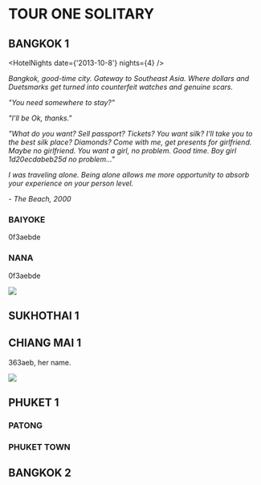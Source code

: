 
# TOUR ONE SOLITARY
## BANGKOK 1

<HotelNights date={'2013-10-8'} nights={4} />

_Bangkok, good-time city. Gateway to Southeast Asia. Where dollars and Duetsmarks get turned into counterfeit watches and genuine scars._

_"You need somewhere to stay?"_

_"I'll be Ok, thanks."_

_"What do you want? Sell passport? Tickets? You want silk? I'll take you to the best silk place? Diamonds? Come with me, get presents for girlfriend. Maybe no girlfriend. You want a girl, no problem. Good time. Boy girl <Cryptor>1d20ecdabeb25d</Cryptor> no problem..."_

_I was traveling alone. Being alone allows me more opportunity to absorb your experience on your person level._

_- The Beach, 2000_

### BAIYOKE

<p>
  <Cryptor>0f3aebde</Cryptor>
</p>

### NANA

<p>
  <Cryptor>0f3aebde</Cryptor>
</p>

<img src={thebeach2000} />

## SUKHOTHAI 1

## CHIANG MAI 1

<Cryptor>363aeb</Cryptor>, her name.

<img src={sara} />

## PHUKET 1

### PATONG

### PHUKET TOWN

## BANGKOK 2
